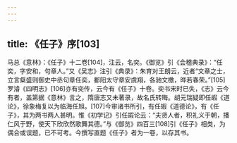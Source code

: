 ```yaml
---
---
---
```

title: 《任子》序[103]
---




马总《意林》：《任子》十二卷[104]，注云，名奕。《御览》引《会稽典录》：“任奕，字安和，句章人。”又《吴志》注引《典录》：朱育对王朗云，近者“文章之士，立言粲盛则御史中丞句章任奕，鄱阳太守章安虞翔，各驰文檄，晔若春荣。”[105]罗濬《四明志》[106]亦有奕传，云今有《任子》十卷。奕书宋时已失，《志》云今有者，盖第据《意林》言之，隋唐志又未著录，故名氏转晦。胡元瑞疑即任嘏《道论》，徐象梅复以为临海任旭。[107]今审诸书所引，有任嘏《道德论》，有《任子》，其为两书两人甚明。惟《初学记》引任嘏论云：“夫贤人者，积礼义于朝，播仁风于野，使天下欣欣然歌舞其德。”与《御览》四百三[108]引《任子》相类，为偶合或误题，已不可考。今撰写直题《任子》者为一卷，以存其书。